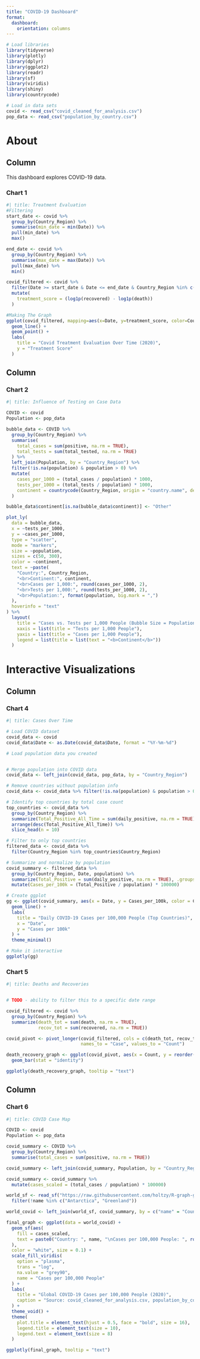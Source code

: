 ```yaml
---
title: "COVID-19 Dashboard"
format: 
  dashboard:
    orientation: columns
---
```


```r
# Load libraries
library(tidyverse)
library(plotly)
library(dplyr)
library(ggplot2)
library(readr)
library(sf)
library(viridis)
library(shiny)
library(countrycode)

```

```r
# Load in data sets
covid <- read_csv("covid_cleaned_for_analysis.csv")
pop_data <- read_csv("population_by_country.csv")
```


# About

## Column {width=60%}

This dashboard explores COVID-19 data.

### Chart 1

```r
#| title: Treatment Evaluation
#Filtering
start_date <- covid %>%
  group_by(Country_Region) %>%
  summarise(min_date = min(Date)) %>%
  pull(min_date) %>%
  max()

end_date <- covid %>%
  group_by(Country_Region) %>%
  summarise(max_date = max(Date)) %>%
  pull(max_date) %>%
  min()

covid_filtered <- covid %>% 
  filter(Date >= start_date & Date <= end_date & Country_Region %in% c("Russia", "South Korea", "Italy", "New Zealand", "Singapore", "Bangladesh")) %>% 
  mutate(
    treatment_score = (log1p(recovered) - log1p(death))
  )

#Making The Graph
ggplot(covid_filtered, mapping=aes(x=Date, y=treatment_score, color=Country_Region)) + 
  geom_line() + 
  geom_point() +
  labs(
    title = "Covid Treatment Evaluation Over Time (2020)",
    y = "Treatment Score"
  )
```

## Column {width=40%}

### Chart 2

```r
#| title: Influence of Testing on Case Data

COVID <- covid
Population <- pop_data

bubble_data <- COVID %>%
  group_by(Country_Region) %>%
  summarise(
    total_cases = sum(positive, na.rm = TRUE),
    total_tests = sum(total_tested, na.rm = TRUE)
  ) %>%
  left_join(Population, by = "Country_Region") %>%
  filter(!is.na(population) & population > 0) %>%
  mutate(
    cases_per_1000 = (total_cases / population) * 1000,
    tests_per_1000 = (total_tests / population) * 1000,
    continent = countrycode(Country_Region, origin = "country.name", destination = "continent")
  )

bubble_data$continent[is.na(bubble_data$continent)] <- "Other"

plot_ly(
  data = bubble_data,
  x = ~tests_per_1000,
  y = ~cases_per_1000,
  type = "scatter",
  mode = "markers",
  size = ~population,
  sizes = c(50, 300),
  color = ~continent,
  text = ~paste(
    "Country:", Country_Region,
    "<br>Continent:", continent,
    "<br>Cases per 1,000:", round(cases_per_1000, 2),
    "<br>Tests per 1,000:", round(tests_per_1000, 2),
    "<br>Population:", format(population, big.mark = ",")
  ),
  hoverinfo = "text"
) %>%
  layout(
    title = "Cases vs. Tests per 1,000 People (Bubble Size = Population)",
    xaxis = list(title = "Tests per 1,000 People"),
    yaxis = list(title = "Cases per 1,000 People"),
    legend = list(title = list(text = "<b>Continent</b>"))
  )
```


# Interactive Visualizations

## Column {width=40%}

### Chart 4

```r
#| title: Cases Over Time

# Load COVID dataset
covid_data <- covid
covid_data$Date <- as.Date(covid_data$Date, format = "%Y-%m-%d")

# Load population data you created


# Merge population into COVID data
covid_data <- left_join(covid_data, pop_data, by = "Country_Region")

# Remove countries without population info
covid_data <- covid_data %>% filter(!is.na(population) & population > 0)

# Identify top countries by total case count
top_countries <- covid_data %>%
  group_by(Country_Region) %>%
  summarize(Total_Positive_All_Time = sum(daily_positive, na.rm = TRUE)) %>%
  arrange(desc(Total_Positive_All_Time)) %>%
  slice_head(n = 10)

# Filter to only top countries
filtered_data <- covid_data %>%
  filter(Country_Region %in% top_countries$Country_Region)

# Summarize and normalize by population
covid_summary <- filtered_data %>%
  group_by(Country_Region, Date, population) %>%
  summarize(Total_Positive = sum(daily_positive, na.rm = TRUE), .groups = "drop") %>%
  mutate(Cases_per_100k = (Total_Positive / population) * 100000)

# Create ggplot
gg <- ggplot(covid_summary, aes(x = Date, y = Cases_per_100k, color = Country_Region)) +
  geom_line() +
  labs(
    title = "Daily COVID-19 Cases per 100,000 People (Top Countries)",
    x = "Date",
    y = "Cases per 100k"
  ) +
  theme_minimal()

# Make it interactive
ggplotly(gg)
```

### Chart 5

```r
#| title: Deaths and Recoveries


# TODO - ability to filter this to a specific date range

covid_filtered <- covid %>% 
  group_by(Country_Region) %>% 
  summarize(death_tot = sum(death, na.rm = TRUE),
            recov_tot = sum(recovered, na.rm = TRUE))

covid_pivot <- pivot_longer(covid_filtered, cols = c(death_tot, recov_tot),
                            names_to = "Case", values_to = "Count")

death_recovery_graph <- ggplot(covid_pivot, aes(x = Count, y = reorder(Country_Region, Count), fill = Case)) +
  geom_bar(stat = "identity")

ggplotly(death_recovery_graph, tooltip = "text")
```

## Column {width=60%}

### Chart 6

```r
#| title: COVID Case Map

COVID <- covid
Population <- pop_data

covid_summary <- COVID %>%
  group_by(Country_Region) %>%
  summarise(total_cases = sum(positive, na.rm = TRUE))

covid_summary <- left_join(covid_summary, Population, by = "Country_Region")

covid_summary <- covid_summary %>%
  mutate(cases_scaled = (total_cases / population) * 100000)

world_sf <- read_sf("https://raw.githubusercontent.com/holtzy/R-graph-gallery/master/DATA/world.geojson") %>%
  filter(!name %in% c("Antarctica", "Greenland"))

world_covid <- left_join(world_sf, covid_summary, by = c("name" = "Country_Region"))

final_graph <- ggplot(data = world_covid) +
  geom_sf(aes(
    fill = cases_scaled,
    text = paste0("Country: ", name, "\nCases per 100,000 People: ", round(cases_scaled, 2))
  ),
  color = "white", size = 0.1) +
  scale_fill_viridis(
    option = "plasma",
    trans = "log",
    na.value = "grey90",
    name = "Cases per 100,000 People"
  ) +
  labs(
    title = "Global COVID-19 Cases per 100,000 People (2020)",
    caption = "Source: covid_cleaned_for_analysis.csv, population_by_country.csv"
  ) +
  theme_void() +
  theme(
    plot.title = element_text(hjust = 0.5, face = "bold", size = 16),
    legend.title = element_text(size = 10),
    legend.text = element_text(size = 8)
  )

ggplotly(final_graph, tooltip = "text")
```

